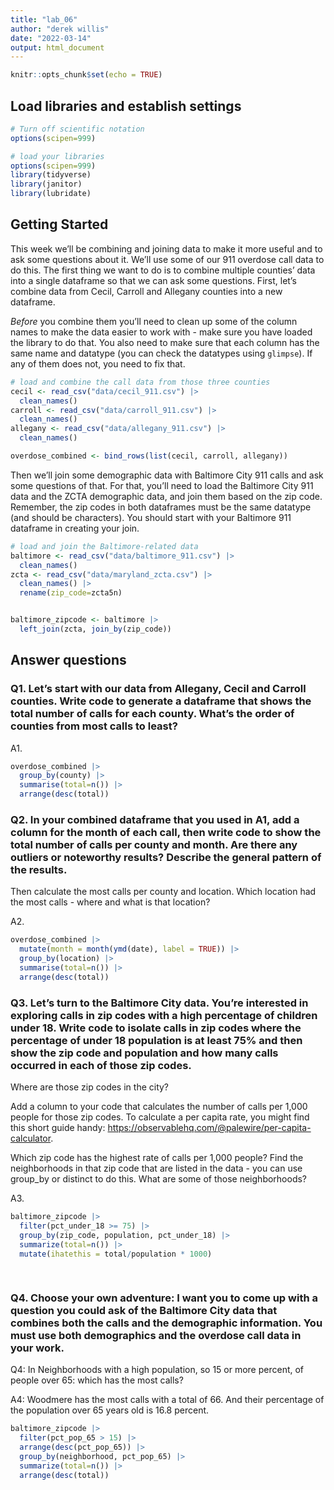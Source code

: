 ```yaml
---
title: "lab_06"
author: "derek willis"
date: "2022-03-14"
output: html_document
---
```


```r
knitr::opts_chunk$set(echo = TRUE)
```

## Load libraries and establish settings

```r
# Turn off scientific notation
options(scipen=999)

# load your libraries
options(scipen=999)
library(tidyverse)
library(janitor)
library(lubridate)
```

## Getting Started

This week we'll be combining and joining data to make it more useful and to ask some questions about it. We'll use some of our 911 overdose call data to do this. The first thing we want to do is to combine multiple counties' data into a single dataframe so that we can ask some questions. First, let's combine data from Cecil, Carroll and Allegany counties into a new dataframe.

*Before* you combine them you'll need to clean up some of the column names to make the data easier to work with - make sure you have loaded the library to do that. You also need to make sure that each column has the same name and datatype (you can check the datatypes using `glimpse`). If any of them does not, you need to fix that.

```r
# load and combine the call data from those three counties
cecil <- read_csv("data/cecil_911.csv") |>
  clean_names()
carroll <- read_csv("data/carroll_911.csv") |>
  clean_names()
allegany <- read_csv("data/allegany_911.csv") |>
  clean_names()

overdose_combined <- bind_rows(list(cecil, carroll, allegany))

```

Then we'll join some demographic data with Baltimore City 911 calls and ask some questions of that. For that, you'll need to load the Baltimore City 911 data and the ZCTA demographic data, and join them based on the zip code. Remember, the zip codes in both dataframes must be the same datatype (and should be characters). You should start with your Baltimore 911 dataframe in creating your join.

```r
# load and join the Baltimore-related data
baltimore <- read_csv("data/baltimore_911.csv") |>
  clean_names()
zcta <- read_csv("data/maryland_zcta.csv") |>
  clean_names() |>
  rename(zip_code=zcta5n)


baltimore_zipcode <- baltimore |>
  left_join(zcta, join_by(zip_code))
```

## Answer questions

### Q1. Let's start with our data from Allegany, Cecil and Carroll counties. Write code to generate a dataframe that shows the total number of calls for each county. What's the order of counties from most calls to least?

A1.

```r
overdose_combined |>
  group_by(county) |>
  summarise(total=n()) |>
  arrange(desc(total)) 


```

### Q2. In your combined dataframe that you used in A1, add a column for the month of each call, then write code to show the total number of calls per county and month. Are there any outliers or noteworthy results? Describe the general pattern of the results.

Then calculate the most calls per county and location. Which location had the most calls - where and what is that location?

A2.

```r
overdose_combined |>
  mutate(month = month(ymd(date), label = TRUE)) |>
  group_by(location) |>
  summarise(total=n()) |>
  arrange(desc(total)) 
```

### Q3. Let's turn to the Baltimore City data. You're interested in exploring calls in zip codes with a high percentage of children under 18. Write code to isolate calls in zip codes where the percentage of under 18 population is at least 75% and then show the zip code and population and how many calls occurred in each of those zip codes.

Where are those zip codes in the city?

Add a column to your code that calculates the number of calls per 1,000 people for those zip codes. To calculate a per capita rate, you might find this short guide handy: [https://observablehq.com/\@palewire/per-capita-calculator](https://observablehq.com/@palewire/per-capita-calculator){.uri}.

Which zip code has the highest rate of calls per 1,000 people? Find the neighborhoods in that zip code that are listed in the data - you can use group_by or distinct to do this. What are some of those neighborhoods?

A3.

```r
baltimore_zipcode |>
  filter(pct_under_18 >= 75) |>
  group_by(zip_code, population, pct_under_18) |>
  summarize(total=n()) |>
  mutate(ihatethis = total/population * 1000)
  
  


```

### Q4. Choose your own adventure: I want you to come up with a question you could ask of the Baltimore City data that combines both the calls and the demographic information. You must use both demographics and the overdose call data in your work.

Q4: In Neighborhoods with a high population, so 15 or more percent, of people over 65: which has the most calls?

A4: Woodmere has the most calls with a total of 66. And their percentage of the population over 65 years old is 16.8 percent.

```r
baltimore_zipcode |>
  filter(pct_pop_65 > 15) |>
  arrange(desc(pct_pop_65)) |>
  group_by(neighborhood, pct_pop_65) |>
  summarize(total=n()) |>
  arrange(desc(total))
```
